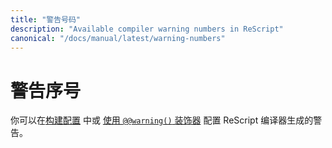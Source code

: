 ```yaml
---
title: "警告号码"
description: "Available compiler warning numbers in ReScript"
canonical: "/docs/manual/latest/warning-numbers"
---
```



# 警告序号

<!--
You can configure which warnings the ReScript compiler generates
[in the build configuration](/docs/manual/latest/build-configuration#warnings) or
[using the `@@warning()` decorator](/syntax-lookup#module-warning-decorator).
-->

你可以在[构建配置](/docs/manual/latest/build-configuration#warnings) 中或
[使用 `@@warning()` 装饰器](/syntax-lookup#module-warning-decorator) 配置 ReScript 编译器生成的警告。

<WarningTable />
